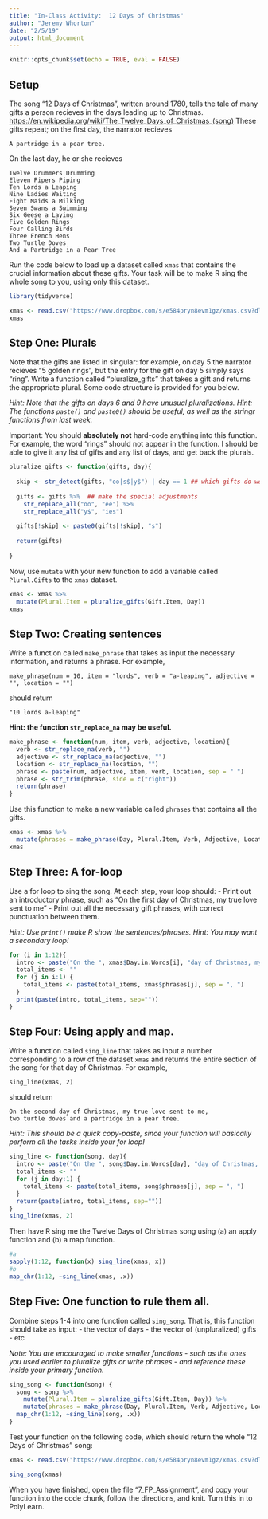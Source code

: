 ```yaml
---
title: "In-Class Activity:  12 Days of Christmas"
author: "Jeremy Whorton"
date: "2/5/19"
output: html_document
---
```


```r
knitr::opts_chunk$set(echo = TRUE, eval = FALSE)
```

## Setup

The song "12 Days of Christmas", written around 1780, tells the tale of many gifts a person recieves in the days leading up to Christmas. [https://en.wikipedia.org/wiki/The_Twelve_Days_of_Christmas_(song)](https://en.wikipedia.org/wiki/The_Twelve_Days_of_Christmas_(song)) These gifts repeat; on the first day, the narrator recieves

```
A partridge in a pear tree.
```

On the last day, he or she recieves

```
Twelve Drummers Drumming
Eleven Pipers Piping
Ten Lords a Leaping
Nine Ladies Waiting
Eight Maids a Milking
Seven Swans a Swimming
Six Geese a Laying
Five Golden Rings
Four Calling Birds
Three French Hens
Two Turtle Doves
And a Partridge in a Pear Tree
```

Run the code below to load up a dataset called `xmas` that contains the crucial information about these gifts.  Your task will be to make R sing the whole song to you, using only this dataset.

```r

library(tidyverse)

xmas <- read.csv("https://www.dropbox.com/s/e584pryn8evm1gz/xmas.csv?dl=1")
xmas
```


## Step One:  Plurals

Note that the gifts are listed in singular: for example, on day 5 the narrator recieves "5 golden rings", but the entry for the gift on day 5 simply says "ring".  Write a function called "pluralize_gifts" that takes a gift and returns the appropriate plural. Some code structure is provided for you below.

*Hint: Note that the gifts on days 6 and 9 have unusual pluralizations.*
*Hint:  The functions `paste()` and `paste0()` should be useful, as well as the stringr functions from last week.*

Important:  You should **absolutely not** hard-code anything into this function.  For example, the word "rings" should not appear in the function.  I should be able to give it any list of gifts and any list of days, and get back the plurals.

```r

pluralize_gifts <- function(gifts, day){
  
  skip <- str_detect(gifts, "oo|s$|y$") | day == 1 ## which gifts do we not simply put an "s" at the end of?
  
  gifts <- gifts %>%  ## make the special adjustments
    str_replace_all("oo", "ee") %>%
    str_replace_all("y$", "ies")
    
  gifts[!skip] <- paste0(gifts[!skip], "s")
  
  return(gifts)
  
} 
```

Now, use `mutate` with your new function to add a variable called `Plural.Gifts` to the `xmas` dataset.
```r
xmas <- xmas %>%
  mutate(Plural.Item = pluralize_gifts(Gift.Item, Day))
xmas
```


## Step Two: Creating sentences


Write a function called `make_phrase` that takes as input the necessary information, and returns a phrase.  For example, 

`make_phrase(num = 10, item = "lords", verb = "a-leaping", adjective = "", location = "")`

should return

```
"10 lords a-leaping"
```

**Hint: the function `str_replace_na` may be useful.**

```r
make_phrase <- function(num, item, verb, adjective, location){
  verb <- str_replace_na(verb, "")
  adjective <- str_replace_na(adjective, "")
  location <- str_replace_na(location, "")
  phrase <- paste(num, adjective, item, verb, location, sep = " ")
  phrase <- str_trim(phrase, side = c("right"))
  return(phrase)
}
```

Use this function to make a new variable called `phrases` that contains all the gifts.
```r
xmas <- xmas %>%
  mutate(phrases = make_phrase(Day, Plural.Item, Verb, Adjective, Location))
xmas
```


## Step Three:  A for-loop

Use a for loop to sing the song.  At each step, your loop should:
- Print out an introductory phrase, such as  "On the first day of Christmas, my true love sent to me"
- Print out all the necessary gift phrases, with correct punctuation between them.

*Hint: Use `print()` make R show the sentences/phrases.*
*Hint: You  may want a secondary loop!*

```r

for (i in 1:12){
  intro <- paste("On the ", xmas$Day.in.Words[i], "day of Christmas, my true love sent to me")
  total_items <- ""
  for (j in i:1) {
    total_items <- paste(total_items, xmas$phrases[j], sep = ", ")
  }
  print(paste(intro, total_items, sep=""))
}


```

## Step Four:  Using apply and map.

Write a function called `sing_line` that takes as input a number corresponding to a row of the dataset `xmas` and returns the entire section of the song for that day of Christmas.  For example, 

`sing_line(xmas, 2)`

should return

```
On the second day of Christmas, my true love sent to me,
two turtle doves and a partridge in a pear tree.
```

*Hint: This should be a quick copy-paste, since your function will basically perform all the tasks inside your for loop!*
```r
sing_line <- function(song, day){
  intro <- paste("On the ", song$Day.in.Words[day], "day of Christmas, my true love sent to me")
  total_items <- ""
  for (j in day:1) {
    total_items <- paste(total_items, song$phrases[j], sep = ", ")
  }
  return(paste(intro, total_items, sep=""))
}
sing_line(xmas, 2)
```


Then have R sing me the Twelve Days of Christmas song using (a) an apply function and (b) a map function.
```r
#a
sapply(1:12, function(x) sing_line(xmas, x))
#b
map_chr(1:12, ~sing_line(xmas, .x))
```


## Step Five:  One function to rule them all.

Combine steps 1-4 into one function called `sing_song`.  That is, this function should take as input:
- the vector of days
- the vector of (unpluralized) gifts
- etc

*Note: You are encouraged to make smaller functions - such as the ones you used earlier to pluralize gifts or write phrases - and reference these inside your primary function.*
```r
sing_song <- function(song) {
  song <- song %>% 
    mutate(Plural.Item = pluralize_gifts(Gift.Item, Day)) %>% 
    mutate(phrases = make_phrase(Day, Plural.Item, Verb, Adjective, Location))
  map_chr(1:12, ~sing_line(song, .x))
}
```

Test your function on the following code, which should return the whole "12 Days of Christmas" song:

```r
xmas <- read.csv("https://www.dropbox.com/s/e584pryn8evm1gz/xmas.csv?dl=1")

sing_song(xmas)
```

When you have finished, open the file "7_FP_Assignment", and copy your function into the code chunk, follow the directions, and knit.  Turn this in to PolyLearn.




